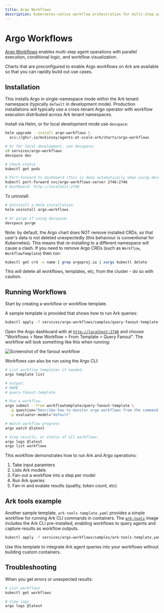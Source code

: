 ```yaml
---
title: Argo Workflows
description: Kubernetes-native workflow orchestration for multi-step agent operations
---
```


# Argo Workflows

[Argo Workflows](https://argoproj.github.io/) enables multi-step agent operations with parallel execution, conditional logic, and workflow visualization.

Charts that are preconfigured to enable Argo workflows on Ark are available so that you can rapidly build out use cases.

## Installation

This installs Argo in single-namespace mode within the Ark tenant namespace (typically `default` in development mode). Production installations will typically use a cross-tenant Argo operator with workflow execution distributed across Ark tenant namespaces.

Install via Helm, or for local development mode use `devspace`:

```bash
helm upgrade --install argo-workflows \
  oci://ghcr.io/mckinsey/agents-at-scale-ark/charts/argo-workflows

# Or for local development, use devspace:
cd services/argo-workflows
devspace dev

# Check status
kubectl get pods

# Port-forward to dashboard (this is done automatically when using devspace).
kubectl port-forward svc/argo-workflows-server 2746:2746
# Dashboard: http://localhost:2746
```

To uninstall:

```bash
# Uninstall a Helm installation.
helm uninstall argo-workflows

# Or purge if using devspace.
devspace purge
```

Note: by default, the Argo chart does NOT remove installed CRDs, so that user's data is not deleted unexpectedly (this behaviour is conventional for Kubernetes). This means that re-installing to a different namespace will cause a clash. If you need to remove Argo CRDs (such as `Workflow`, `WorkflowTemplate`) then run:

```bash
kubectl get crd -o name | grep argoproj.io | xargs kubectl delete
```

This will delete all workflows, templates, etc, from the cluster - do so with caution.

## Running Workflows

Start by creating a workflow or workflow template.

A sample template is provided that shows how to run Ark queries:

```bash
kubectl apply -f services/argo-workflows/samples/query-fanout-template.yaml
```

Open the Argo dashboard with at [`http://localhost:2746`](http://localhost:2746) and choose "Workflows > New Workflow > From Template > Query Fanout". The workflow will look something like this when running:

![Screenshot of the fanout workflow](./images/query-fanout-screenshot.png)

Workflows can also be run using the Argo CLI:

```bash
# List workflow templates if needed.
argo template list

# output:
# NAME
# query-fanout-template

# Run a workflow.
argo submit --from workflowtemplate/query-fanout-template \
  -p question="Describe how to monitor argo workflows from the command-line" \
  -p evaluator-model="default"

# Watch workflow progress
argo watch @latest

# View results, or status of all workflows.
argo logs @latest
argo list workflows
```

This workflow demonstrates how to run Ark and Argo operations:

1. Take input paramters
2. Lists Ark models
3. Fan-out a workflow into a step per model
4. Run Ark queries
5. Fan-in and evalate results (quality, token count, etc)

## Ark tools example

Another sample template, `ark-tools-template.yaml` provides a simple workflow for running Ark CLI commands in containers. The [`ark-tools`](/reference/utility-images#ark-tools) image includes the Ark CLI pre-installed, enabling workflows to query agents and capture results as workflow outputs.

```bash
kubectl apply -f services/argo-workflows/samples/ark-tools-template.yaml
```

Use this template to integrate Ark agent queries into your workflows without building custom containers.

## Troubleshooting

When you get errors or unexpected results:

```bash
# List workflows
kubectl get workflows

# View logs
argo logs @latest
```
